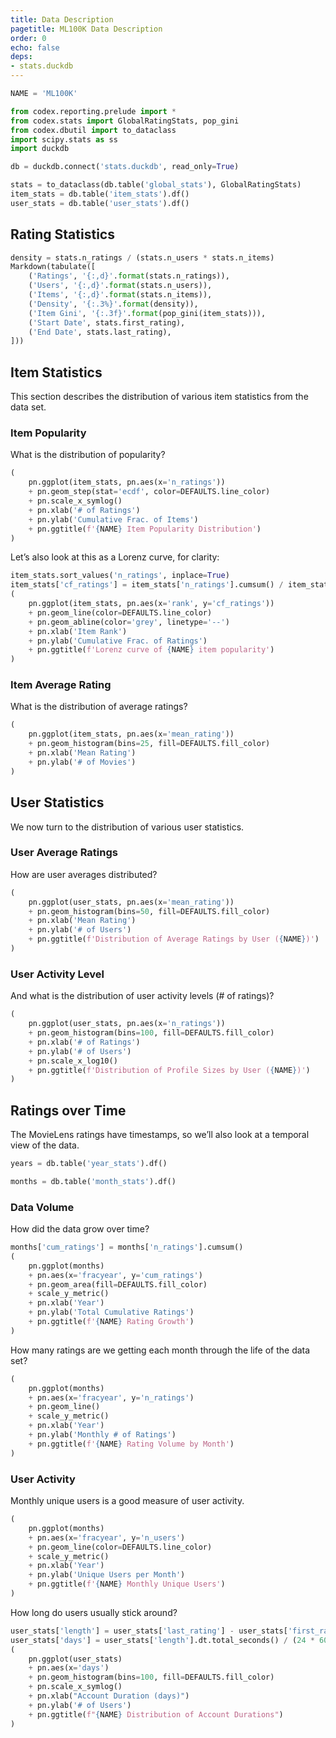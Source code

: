 ```yaml
---
title: Data Description
pagetitle: ML100K Data Description
order: 0
echo: false
deps:
- stats.duckdb
---
```




```python
NAME = 'ML100K'
```

```python
from codex.reporting.prelude import *
from codex.stats import GlobalRatingStats, pop_gini
from codex.dbutil import to_dataclass
import scipy.stats as ss
import duckdb
```


```python
db = duckdb.connect('stats.duckdb', read_only=True)
```

```python
stats = to_dataclass(db.table('global_stats'), GlobalRatingStats)
item_stats = db.table('item_stats').df()
user_stats = db.table('user_stats').df()
```


## Rating Statistics

```python
density = stats.n_ratings / (stats.n_users * stats.n_items)
Markdown(tabulate([
    ('Ratings', '{:,d}'.format(stats.n_ratings)),
    ('Users', '{:,d}'.format(stats.n_users)),
    ('Items', '{:,d}'.format(stats.n_items)),
    ('Density', '{:.3%}'.format(density)),
    ('Item Gini', '{:.3f}'.format(pop_gini(item_stats))),
    ('Start Date', stats.first_rating),
    ('End Date', stats.last_rating),
]))
```

## Item Statistics

This section describes the distribution of various item statistics from the data set.

### Item Popularity

What is the distribution of popularity?

```python
(
    pn.ggplot(item_stats, pn.aes(x='n_ratings'))
    + pn.geom_step(stat='ecdf', color=DEFAULTS.line_color)
    + pn.scale_x_symlog()
    + pn.xlab('# of Ratings')
    + pn.ylab('Cumulative Frac. of Items')
    + pn.ggtitle(f'{NAME} Item Popularity Distribution')
)
```

Let's also look at this as a Lorenz curve, for clarity:

```python
item_stats.sort_values('n_ratings', inplace=True)
item_stats['cf_ratings'] = item_stats['n_ratings'].cumsum() / item_stats['n_ratings'].sum()
(
    pn.ggplot(item_stats, pn.aes(x='rank', y='cf_ratings'))
    + pn.geom_line(color=DEFAULTS.line_color)
    + pn.geom_abline(color='grey', linetype='--')
    + pn.xlab('Item Rank')
    + pn.ylab('Cumulative Frac. of Ratings')
    + pn.ggtitle(f'Lorenz curve of {NAME} item popularity')
)
```

### Item Average Rating

What is the distribution of average ratings?

```python
(
    pn.ggplot(item_stats, pn.aes(x='mean_rating'))
    + pn.geom_histogram(bins=25, fill=DEFAULTS.fill_color)
    + pn.xlab('Mean Rating')
    + pn.ylab('# of Movies')
)
```

## User Statistics

We now turn to the distribution of various user statistics.

### User Average Ratings

How are user averages distributed?

```python
(
    pn.ggplot(user_stats, pn.aes(x='mean_rating'))
    + pn.geom_histogram(bins=50, fill=DEFAULTS.fill_color)
    + pn.xlab('Mean Rating')
    + pn.ylab('# of Users')
    + pn.ggtitle(f'Distribution of Average Ratings by User ({NAME})')
)
```

### User Activity Level

And what is the distribution of user activity levels (# of ratings)?

```python
(
    pn.ggplot(user_stats, pn.aes(x='n_ratings'))
    + pn.geom_histogram(bins=100, fill=DEFAULTS.fill_color)
    + pn.xlab('# of Ratings')
    + pn.ylab('# of Users')
    + pn.scale_x_log10()
    + pn.ggtitle(f'Distribution of Profile Sizes by User ({NAME})')
)
```

## Ratings over Time

The MovieLens ratings have timestamps, so we'll also look at a temporal view of the data.

```python
years = db.table('year_stats').df()
```


```python
months = db.table('month_stats').df()
```

### Data Volume

How did the data grow over time?

```python
months['cum_ratings'] = months['n_ratings'].cumsum()
(
    pn.ggplot(months)
    + pn.aes(x='fracyear', y='cum_ratings')
    + pn.geom_area(fill=DEFAULTS.fill_color)
    + scale_y_metric()
    + pn.xlab('Year')
    + pn.ylab('Total Cumulative Ratings')
    + pn.ggtitle(f'{NAME} Rating Growth')
)
```

How many ratings are we getting each month through the life of the data set?

```python
(
    pn.ggplot(months)
    + pn.aes(x='fracyear', y='n_ratings')
    + pn.geom_line()
    + scale_y_metric()
    + pn.xlab('Year')
    + pn.ylab('Monthly # of Ratings')
    + pn.ggtitle(f'{NAME} Rating Volume by Month')
)
```

### User Activity

Monthly unique users is a good measure of user activity.

```python
(
    pn.ggplot(months)
    + pn.aes(x='fracyear', y='n_users')
    + pn.geom_line(color=DEFAULTS.line_color)
    + scale_y_metric()
    + pn.xlab('Year')
    + pn.ylab('Unique Users per Month')
    + pn.ggtitle(f'{NAME} Monthly Unique Users')
)
```

How long do users usually stick around?


```python
user_stats['length'] = user_stats['last_rating'] - user_stats['first_rating']
user_stats['days'] = user_stats['length'].dt.total_seconds() / (24 * 60 * 60)
(
    pn.ggplot(user_stats)
    + pn.aes(x='days')
    + pn.geom_histogram(bins=100, fill=DEFAULTS.fill_color)
    + pn.scale_x_symlog()
    + pn.xlab("Account Duration (days)")
    + pn.ylab('# of Users')
    + pn.ggtitle(f"{NAME} Distribution of Account Durations")
)
```

